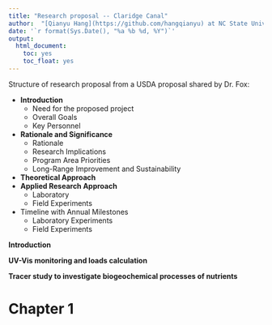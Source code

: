 ```yaml
---
title: "Research proposal -- Claridge Canal"
author:  "[Qianyu Hang](https://github.com/hangqianyu) at NC State University"
date: '`r format(Sys.Date(), "%a %b %d, %Y")`'
output:
  html_document:
    toc: yes
    toc_float: yes
---
```


Structure of research proposal from a USDA proposal shared by Dr. Fox: 

* **Introduction**
  - Need for the proposed project
  - Overall Goals
  - Key Personnel
* **Rationale and Significance**
  - Rationale
  - Research Implications
  - Program Area Priorities
  - Long-Range Improvement and Sustainability
* **Theoretical Approach**
* **Applied Research Approach**
  - Laboratory
  - Field Experiments
* Timeline with Annual Milestones
  - Laboratory Experiments
  - Field Experiments

**Introduction**

**UV-Vis monitoring and loads calculation**

**Tracer study to investigate biogeochemical processes of nutrients**

# Chapter 1






















